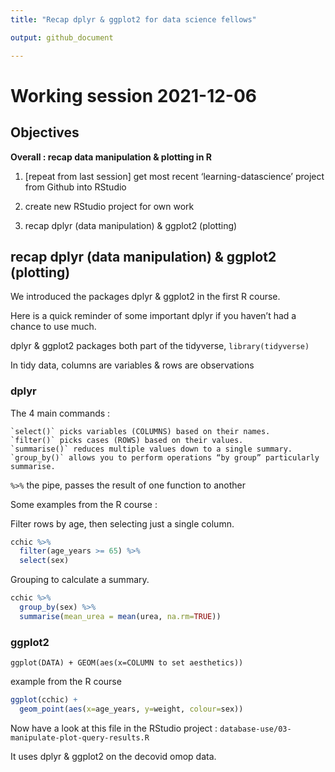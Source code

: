 ```yaml
---
title: "Recap dplyr & ggplot2 for data science fellows"

output: github_document

---
```


# Working session 2021-12-06

## Objectives

**Overall : recap data manipulation & plotting in R**

1. [repeat from last session] get most recent ‘learning-datascience’ project from Github into RStudio

2. create new RStudio project for own work

3. recap dplyr (data manipulation) & ggplot2 (plotting)



## recap dplyr (data manipulation) & ggplot2 (plotting)

We introduced the packages dplyr & ggplot2 in the first R course.

Here is a quick reminder of some important dplyr if you haven't had a chance to use much.

dplyr & ggplot2 packages both part of the tidyverse, 
`library(tidyverse)`

In tidy data, columns are variables & rows are observations


### dplyr

The 4 main commands :

    `select()` picks variables (COLUMNS) based on their names.   
    `filter()` picks cases (ROWS) based on their values.   
    `summarise()` reduces multiple values down to a single summary.   
    `group_by()` allows you to perform operations “by group” particularly summarise.   


`%>%` the pipe, passes the result of one function to another   

Some examples from the R course :   

Filter rows by age, then selecting just a single column.

```r
cchic %>%
  filter(age_years >= 65) %>%
  select(sex)
```

Grouping to calculate a summary.

```r
cchic %>%
  group_by(sex) %>%
  summarise(mean_urea = mean(urea, na.rm=TRUE))
```

### ggplot2

```
ggplot(DATA) + GEOM(aes(x=COLUMN to set aesthetics))
```

example from the R course

```r
ggplot(cchic) +
  geom_point(aes(x=age_years, y=weight, colour=sex))
```


Now have a look at this file in the RStudio project : 
`database-use/03-manipulate-plot-query-results.R`

It uses dplyr & ggplot2 on the decovid omop data.

